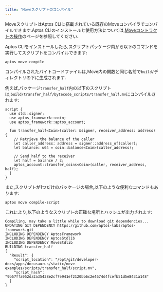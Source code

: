 ```yaml
---
title: "Moveスクリプトのコンパイル"
---
```


MoveスクリプトはAptos CLIに搭載されている既存のMoveコンパイラでコンパイルできます.Aptos CLIのインストールと使用方法については,[Moveコントラクトの操作](/ja/build/cli/working-with-move-contracts)のページを参照してください.

Aptos CLIをインストールしたら,スクリプトパッケージ内から以下のコマンドを実行してスクリプトをコンパイルできます:

```shellscript filename="Terminal"
aptos move compile
```

コンパイルされたバイトコードファイルは,Move内の関数と同じ名前で`build/`ディレクトリの下に生成されます.

例えば,パッケージ`transfer_half`内の以下のスクリプトは,`build/transfer_half/bytecode_scripts/transfer_half.mv`にコンパイルされます:

```move
script {
  use std::signer;
  use aptos_framework::coin;
  use aptos_framework::aptos_account;

  fun transfer_half<Coin>(caller: &signer, receiver_address: address) {
    // Retrieve the balance of the caller
    let caller_address: address = signer::address_of(caller);
    let balance: u64 = coin::balance<Coin>(caller_address);

    // Send half to the receiver
    let half = balance / 2;
    aptos_account::transfer_coins<Coin>(caller, receiver_address, half);
  }
}
```

また,スクリプトが1つだけのパッケージの場合,以下のような便利なコマンドもあります:

```shellscript filename="Terminal"
aptos move compile-script
```

これにより,以下のようなスクリプトの正確な場所とハッシュが出力されます:

```shellscript filename="Terminal"
Compiling, may take a little while to download git dependencies...
UPDATING GIT DEPENDENCY https://github.com/aptos-labs/aptos-framework.git
INCLUDING DEPENDENCY AptosFramework
INCLUDING DEPENDENCY AptosStdlib
INCLUDING DEPENDENCY MoveStdlib
BUILDING transfer_half
{
  "Result": {
    "script_location": "/opt/git/developer-docs/apps/docusaurus/static/move-examples/scripts/transfer_half/script.mv",
    "script_hash": "9b57ffa952da2a35438e2cf7e941ef2120bb6c2e4674d4fcefb51d5e8431a148"
  }
}
```
